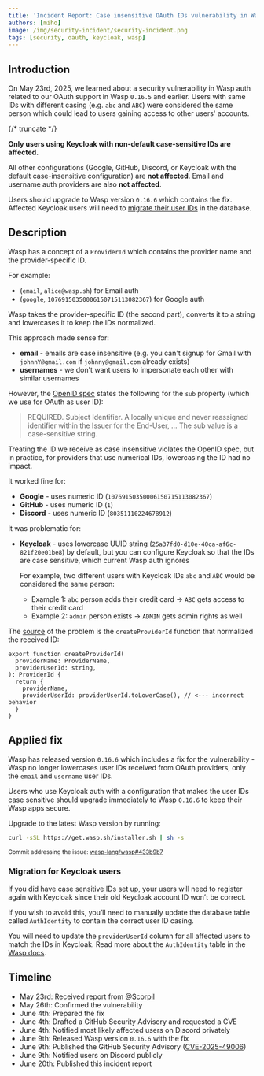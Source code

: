 ```yaml
---
title: 'Incident Report: Case insensitive OAuth IDs vulnerability in Wasp'
authors: [miho]
image: /img/security-incident/security-incident.png
tags: [security, oauth, keycloak, wasp]
---
```


## Introduction

On May 23rd, 2025, we learned about a security vulnerability in Wasp auth related to our OAuth support in Wasp `0.16.5` and earlier.
Users with same IDs with different casing (e.g. `abc` and `ABC`) were considered the same person which could lead to users gaining access to other users' accounts.

{/* truncate */}

**Only users using Keycloak with non-default case-sensitive IDs are affected.**

All other configurations (Google, GitHub, Discord, or Keycloak with the default case-insensitive configuration) are **not affected**. Email and username auth providers are also **not affected**.

Users should upgrade to Wasp version `0.16.6` which contains the fix. Affected Keycloak users will need to [migrate their user IDs](#migration-for-keycloak-users) in the database.

## Description

Wasp has a concept of a `ProviderId` which contains the provider name and the provider-specific ID. 

For example:

- (`email`, `alice@wasp.sh`) for Email auth
- (`google`, `10769150350006150715113082367`) for Google auth

Wasp takes the provider-specific ID (the second part), converts it to a string and lowercases it to keep the IDs normalized.

This approach made sense for:

- **email** - emails are case insensitive (e.g. you can't signup for Gmail with `johnnY@gmail.com` if `johnny@gmail.com` already exists)
- **usernames** - we don't want users to impersonate each other with similar usernames

However, the [OpenID spec](https://openid.net/specs/openid-connect-core-1_0.html#IDToken) states the following for the `sub` property (which we use for OAuth as user ID):

> REQUIRED.
	    Subject Identifier. A locally unique and never
	    reassigned identifier within the Issuer for the End-User,
            …
	    The sub value is a case-sensitive string.
> 

Treating the ID we receive as case insensitive violates the OpenID spec, but in practice, for providers that use numerical IDs, lowercasing the ID had no impact.

It worked fine for:

- **Google** - uses numeric ID (`10769150350006150715113082367`)
- **GitHub** - uses numeric ID (`1`)
- **Discord** - uses numeric ID (`80351110224678912`)

It was problematic for:

- **Keycloak** - uses lowercase UUID string (`25a37fd0-d10e-40ca-af6c-821f20e01be8`) by default, but you can configure Keycloak so that the IDs are case sensitive, which current Wasp auth ignores

  For example, two different users with Keycloak IDs `abc` and `ABC` would be considered the same person:
    - Example 1: `abc` person adds their credit card → `ABC` gets access to their credit card
    - Example 2: `admin` person exists → `ADMIN` gets admin rights as well

The [source](https://github.com/wasp-lang/wasp/blob/014f661a27f829bddf2290f7cdf1cd7c38f3387c/waspc/data/Generator/templates/sdk/wasp/auth/utils.ts#L85) of the problem is the `createProviderId` function that normalized the received ID:

```tsx
export function createProviderId(
  providerName: ProviderName,
  providerUserId: string,
): ProviderId {
  return {
    providerName,
    providerUserId: providerUserId.toLowerCase(), // <--- incorrect behavior
  }
}
```

## Applied fix

Wasp has released version `0.16.6` which includes a fix for the vulnerability - Wasp no longer lowercases user IDs received from OAuth providers, only the `email` and `username` user IDs.

Users who use Keycloak auth with a configuration that makes the user IDs case sensitive should upgrade immediately to Wasp `0.16.6` to keep their Wasp apps secure.

Upgrade to the latest Wasp version by running:

```bash
curl -sSL https://get.wasp.sh/installer.sh | sh -s
```

<small>

Commit addressing the issue: [wasp-lang/wasp#433b9b7](https://github.com/wasp-lang/wasp/commit/433b9b7f491c172db656fb94cc85e5bd7d614b74)
</small>


### Migration for Keycloak users

If you did have case sensitive IDs set up, your users will need to register again with Keycloak since their old Keycloak account ID won’t be correct.

If you wish to avoid this, you’ll need to manually update the database table called `AuthIdentity` to contain the correct user ID casing.

You will need to update the `providerUserId` column for all affected users to match the IDs in Keycloak. Read more about the `AuthIdentity` table in the [Wasp docs](/docs/auth/entities#authidentity-entity-).



## Timeline

- May 23rd: Received report from [@Scorpil](https://github.com/Scorpil)
- May 26th: Confirmed the vulnerability
- June 4th: Prepared the fix
- June 4th: Drafted a GitHub Security Advisory and requested a CVE
- June 4th: Notified most likely affected users on Discord privately
- June 9th: Released Wasp version `0.16.6` with the fix
- June 9th: Published the GitHub Security Advisory ([CVE-2025-49006](https://github.com/wasp-lang/wasp/security/advisories/GHSA-qvjc-6xv7-6v5f))
- June 9th: Notified users on Discord publicly
- June 20th: Published this incident report
